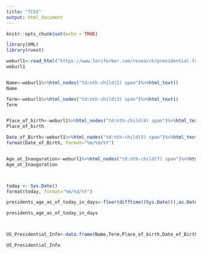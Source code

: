 ---
title: "TCG5"
output: html_document
---

```{r setup, include=FALSE}
knitr::opts_chunk$set(echo = TRUE)
```


```{r}

library(XML)
library(rvest)

weburl1<-read_html("https://www.loriferber.com/research/presidential-facts-statistics/presidential-birthdates.html")
weburl1


Name<-weburl1%>%html_nodes("td:nth-child(2) span")%>%html_text()
Name

Term<-weburl1%>%html_nodes("td:nth-child(3) span")%>%html_text()
Term


Place_of_birth<-weburl1%>%html_nodes("td:nth-child(4) span")%>%html_text()
Place_of_birth

Date_of_Birth<-weburl1%>%html_nodes("td:nth-child(5) span")%>%html_text()
format(Date_of_Birth, format="%m/%d/%Y")


Age_at_Inauguration<-weburl1%>%html_nodes("td:nth-child(7) span")%>%html_text()
Age_at_Inauguration



today <- Sys.Date()
format(today, format="%m/%d/%Y")

presidents_age_as_of_today_in_days<-floor(difftime((Sys.Date()),as.Date(Date_of_Birth,  "%m/%d/%Y"),unit="auto"))

presidents_age_as_of_today_in_days



US_Presidential_Info<-data.frame(Name,Term,Place_of_birth,Date_of_Birth,Age_at_Inauguration,presidents_age_as_of_today_in_days)

US_Presidential_Info


```
